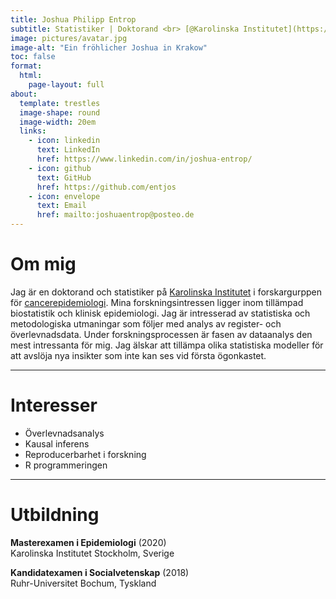 ```yaml
---
title: Joshua Philipp Entrop
subtitle: Statistiker | Doktorand <br> [@Karolinska Institutet](https://ki.se/personer/joshua-entrop)
image: pictures/avatar.jpg
image-alt: "Ein fröhlicher Joshua in Krakow"
toc: false
format: 
  html:
    page-layout: full
about: 
  template: trestles
  image-shape: round
  image-width: 20em
  links:
    - icon: linkedin
      text: LinkedIn
      href: https://www.linkedin.com/in/joshua-entrop/
    - icon: github
      text: GitHub
      href: https://github.com/entjos
    - icon: envelope
      text: Email
      href: mailto:joshuaentrop@posteo.de
---
```


# Om mig

Jag är en doktorand och statistiker på [Karolinska Institutet](https://ki.se/personer/joshua-entrop) i forskargurppen för [cancerepidemiologi](https://ki.se/meds/forskargrupp-karin-ekstrom-smedby). Mina forskningsintressen ligger inom tillämpad biostatistik och klinisk epidemiologi. Jag är intresserad av statistiska och metodologiska utmaningar som följer med analys av register- och överlevnadsdata. Under forskningsprocessen är fasen av dataanalys den mest intressanta för mig. Jag älskar att tillämpa olika statistiska modeller för att avslöja nya insikter som inte kan ses vid första ögonkastet.

------------------------------------------------------------------------

# Interesser

- Överlevnadsanalys
- Kausal inferens
- Reproducerbarhet i forskning
- R programmeringen

------------------------------------------------------------------------

# Utbildning

**Masterexamen i Epidemiologi** (2020)\
Karolinska Institutet Stockholm, Sverige

**Kandidatexamen i Socialvetenskap** (2018)\
Ruhr-Universitet Bochum, Tyskland
